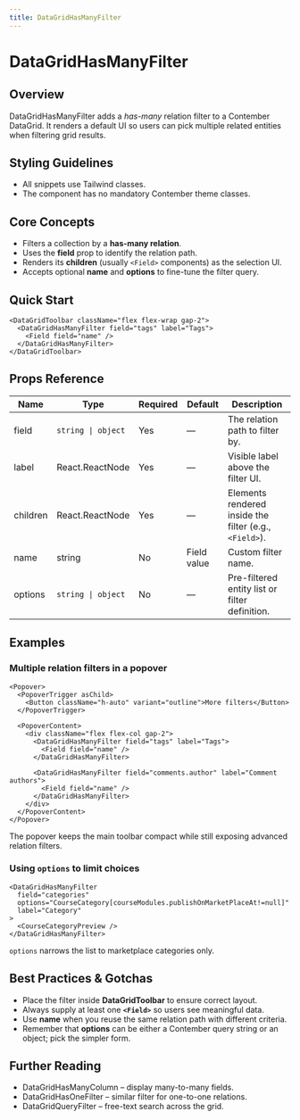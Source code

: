 ```yaml
---
title: DataGridHasManyFilter
---
```


<!-- Edited by human: false -->
<!-- Examples count: 13 -->
<!-- Source examples: 1 -->
<!-- Playground examples: 2 -->
<!-- External examples: 10 -->
<!-- Import examples: 6 -->

# DataGridHasManyFilter

## Overview
DataGridHasManyFilter adds a *has-many* relation filter to a Contember DataGrid.
It renders a default UI so users can pick multiple related entities when filtering grid results.

## Styling Guidelines
* All snippets use Tailwind classes.
* The component has no mandatory Contember theme classes.

## Core Concepts
* Filters a collection by a **has-many relation**.
* Uses the **field** prop to identify the relation path.
* Renders its **children** (usually `<Field>` components) as the selection UI.
* Accepts optional **name** and **options** to fine-tune the filter query.

## Quick Start
```tsx
<DataGridToolbar className="flex flex-wrap gap-2">
  <DataGridHasManyFilter field="tags" label="Tags">
    <Field field="name" />
  </DataGridHasManyFilter>
</DataGridToolbar>
```


## Props Reference
| Name | Type | Required | Default | Description |
| --- | --- | --- | --- | --- |
| field | `string \| object` | Yes | — | The relation path to filter by. |
| label | React.ReactNode | Yes | — | Visible label above the filter UI. |
| children | React.ReactNode | Yes | — | Elements rendered inside the filter (e.g., `<Field>`). |
| name | string | No | Field value | Custom filter name. |
| options | `string \| object` | No | — | Pre-filtered entity list or filter definition. |

## Examples

### Multiple relation filters in a popover
```tsx
<Popover>
  <PopoverTrigger asChild>
    <Button className="h-auto" variant="outline">More filters</Button>
  </PopoverTrigger>

  <PopoverContent>
    <div className="flex flex-col gap-2">
      <DataGridHasManyFilter field="tags" label="Tags">
        <Field field="name" />
      </DataGridHasManyFilter>

      <DataGridHasManyFilter field="comments.author" label="Comment authors">
        <Field field="name" />
      </DataGridHasManyFilter>
    </div>
  </PopoverContent>
</Popover>
```
The popover keeps the main toolbar compact while still exposing advanced relation filters.

### Using `options` to limit choices
```tsx
<DataGridHasManyFilter
  field="categories"
  options="CourseCategory[courseModules.publishOnMarketPlaceAt!=null]"
  label="Category"
>
  <CourseCategoryPreview />
</DataGridHasManyFilter>
```
`options` narrows the list to marketplace categories only.

## Best Practices & Gotchas
* Place the filter inside **DataGridToolbar** to ensure correct layout.
* Always supply at least one **`<Field>`** so users see meaningful data.
* Use **name** when you reuse the same relation path with different criteria.
* Remember that **options** can be either a Contember query string or an object; pick the simpler form.

## Further Reading
* DataGridHasManyColumn – display many-to-many fields.
* DataGridHasOneFilter – similar filter for one-to-one relations.
* DataGridQueryFilter – free-text search across the grid.

<!-- End of Generated Documentation -->
